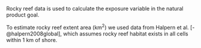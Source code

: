 Rocky reef data is used to calculate the exposure variable in the natural product goal.

To estimate rocky reef extent area (km^2^) we used data from Halpern et al. [-@halpern2008global], which assumes rocky reef habitat exists in all cells within 1 km of shore.
